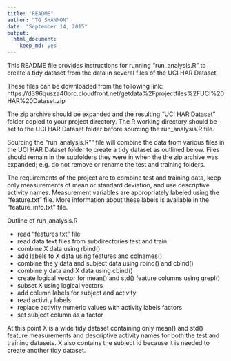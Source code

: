 ```yaml
---
title: "README"
author: "TG SHANNON"
date: "September 14, 2015"
output: 
  html_document: 
    keep_md: yes
---
```

This README file provides instructions for running "run_analysis.R" to create a tidy dataset from the data in several files of the UCI HAR Dataset.

These files can be downloaded from the following link:
https://d396qusza40orc.cloudfront.net/getdata%2Fprojectfiles%2FUCI%20HAR%20Dataset.zip 

The zip archive should be expanded and the resulting "UCI HAR Dataset" folder copied to your project directory. The R working directory should be set to the UCI HAR Dataset folder before sourcing the run_analysis.R file.

Sourcing the "run_analysis.R"" file will combine the data from various files in the UCI HAR Dataset folder to create a tidy dataset as outlined below. Files should remain in the subfolders they were in when the the zip archive was expanded; e.g. do not remove or rename the test and training folders.

The requirements of the project are to combine test and training data, keep only measurements of mean or standard deviation, and use descriptive activity names. Measurement variables are appropriately labeled using the "feature.txt" file. More information about these labels is available in the "feature_info.txt" file.

Outline of run_analysis.R

  * read "features.txt" file
  * read data text files from subdirectories test and train
  * combine X data using rbind()
  * add labels to X data using features and colnames()
  * combine the y data and subject data using rbind() and cbind()
  * combine y data and X data using cbind()
  * create logical vector for mean() and std() feature columns using grepl()
  * subset X using logical vectors
  * add column labels for subject and activity
  * read activity labels 
  * replace activity numeric values with activity labels factors
  * set subject column as a factor

At this point X is a wide tidy dataset containing only mean() and std() feature measurements and descriptive activity names for both the test and training datasets. X also contains the subject id because it is needed to create another tidy dataset.

